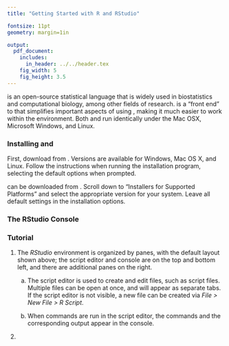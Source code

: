 ```yaml
---
title: "Getting Started with R and RStudio"

fontsize: 11pt
geometry: margin=1in

output:
  pdf_document:
    includes:
      in_header: ../../header.tex
    fig_width: 5
    fig_height: 3.5
---
```


\textsf{R} is an open-source statistical language that is widely used in biostatistics and computational biology, among other fields of research. \textit{RStudio} is a "front end" to \textsf{R} that simplifies important aspects of using \textsf{R}, making it much easier to work within the \textsf{R} environment. Both \textsf{R} and \textit{RStudio} run identically under the Mac OSX, Microsoft Windows, and Linux.

### Installing \textsf{R} and \textit{RStudio}

First, download \textsf{R} from \url{http://cran.us.r-project.org/}. Versions are available for Windows, Mac OS X, and Linux. Follow the instructions when running the installation program, selecting the default options when prompted.

\textit{RStudio} can be downloaded from \url{https://www.rstudio.com/products/rstudio/download/}. Scroll down to "Installers for Supported Platforms" and select the appropriate version for your system. Leave all default settings in the installation options.

### The RStudio Console

\centerline{\includegraphics[width=1\textwidth]{figures/console_layout_web}}

### \textsf{R} Tutorial

1. The *RStudio* environment is organized by panes, with the default layout shown above; the script editor and console are on the top and bottom left, and there are additional panes on the right. 

    a) The script editor is used to create and edit files, such as \textsf{R} script files. Multiple files can be open at once, and will appear as separate tabs. If the script editor is not visible, a new file can be created via *File > New File > R Script*.
  
    b) When commands are run in the script editor, the commands and the corresponding output appear in the console. 
  
2. 